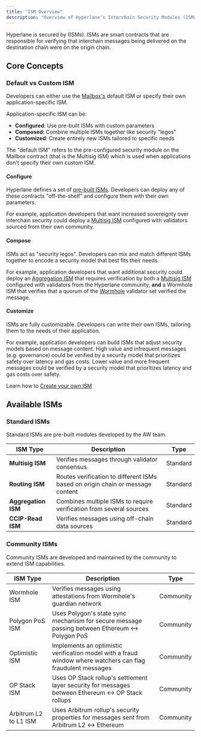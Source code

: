 ```yaml
---
title: "ISM Overview"
description: "Overview of Hyperlane's Interchain Security Modules (ISMs)"
---
```


Hyperlane is secured by (ISMs). ISMs are smart contracts that are responsible for verifying that interchain messages being delivered on the destination chain were on the origin chain.

## Core Concepts

### Default vs Custom ISM

Developers can either use the [Mailbox's](/learn/protocol/core/mailbox) default ISM or specify their own application-specific ISM.

Application-specific ISM can be:

- **Configured**: Use pre-built ISMs with custom parameters
- **Composed**: Combine multiple ISMs together like security "legos"
- **Customized**: Create entirely new ISMs tailored to specific needs

<Info>
  The "default ISM" refers to the pre-configured security module on the Mailbox
  contract (that is the Multisig ISM) which is used when applications don't
  specify their own custom ISM.
</Info>

#### Configure

Hyperlane defines a set of [pre-built ISMs](#standard-isms). Developers can deploy any of these contracts "off-the-shelf" and configure them with their own parameters.

For example, application developers that want increased sovereignty over interchain security could deploy a [Multisig ISM](/docs/protocol/ISM/multisig-ISM) configured with validators sourced from their own community.

#### Compose

ISMs act as "security legos". Developers can mix and match different ISMs together to encode a security model that best fits their needs.

For example, application developers that want additional security could deploy an [Aggregation ISM](/docs/protocol/ISM/aggregation-ISM) that requires verification by both a [Multisig ISM](/docs/protocol/ISM/multisig-ISM) configured with validators from the Hyperlane community, **and** a Wormhole ISM that verifies that a quorum of the [Wormhole](https://wormhole.com/) validator set verified the message.

#### Customize

ISMs are fully customizable. Developers can write their own ISMs, tailoring them to the needs of their application.

For example, application developers can build ISMs that adjust security models based on message content. High value and infrequent messages (e.g. governance) could be verified by a security model that prioritizes safety over latency and gas costs. Lower value and more frequent messages could be verified by a security model that prioritizes latency and gas costs over safety.

<Check>Learn how to [Create your own ISM](/docs/protocol/ISM/custom-ISM)</Check>

## Available ISMs

### Standard ISMs

Standard ISMs are pre-built modules developed by the AW team.

| ISM Type            | Description                                                                    | Type     |
| ------------------- | ------------------------------------------------------------------------------ | -------- |
| **Multisig ISM**    | Verifies messages through validator consensus                                  | Standard |
| **Routing ISM**     | Routes verification to different ISMs based on origin chain or message content | Standard |
| **Aggregation ISM** | Combines multiple ISMs to require verification from several sources            | Standard |
| **CCIP-Read ISM**   | Verifies messages using off-chain data sources                                 | Standard |

### Community ISMs

Community ISMs are developed and maintained by the community to extend ISM capabilities.

| ISM Type              | Description                                                                                                 | Type      |
| --------------------- | ----------------------------------------------------------------------------------------------------------- | --------- |
| Wormhole ISM          | Verifies messages using attestations from Wormhole's guardian network                                       | Community |
| Polygon PoS ISM       | Uses Polygon's state sync mechanism for secure message passing between Ethereum ↔ Polygon PoS               | Community |
| Optimistic ISM        | Implements an optimistic verification model with a fraud window where watchers can flag fraudulent messages | Community |
| OP Stack ISM          | Uses OP Stack rollup's settlement layer security for messages between Ethereum ↔ OP Stack rollups           | Community |
| Arbitrum L2 to L1 ISM | Uses Arbitrum rollup's security properties for messages sent from Arbitrum L2 ↔ Ethereum                    | Community |
